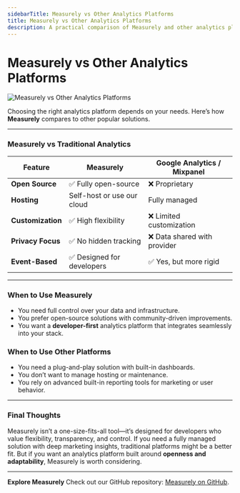 ```yaml
---
sidebarTitle: Measurely vs Other Analytics Platforms
title: Measurely vs Other Analytics Platforms
description: A practical comparison of Measurely and other analytics platforms, highlighting key differences and use cases.
---
```


# Measurely vs Other Analytics Platforms

![Measurely vs Other Analytics Platforms](../_covers/blog-4.png)

Choosing the right analytics platform depends on your needs. Here’s how **Measurely** compares to other popular solutions.

---

### Measurely vs Traditional Analytics

| Feature           | Measurely                  | Google Analytics / Mixpanel  |
| ----------------- | -------------------------- | ---------------------------- |
| **Open Source**   | ✅ Fully open-source       | ❌ Proprietary               |
| **Hosting**       | Self-host or use our cloud | Fully managed                |
| **Customization** | ✅ High flexibility        | ❌ Limited customization     |
| **Privacy Focus** | ✅ No hidden tracking      | ❌ Data shared with provider |
| **Event-Based**   | ✅ Designed for developers | ✅ Yes, but more rigid       |

---

### When to Use Measurely

- You need full control over your data and infrastructure.
- You prefer open-source solutions with community-driven improvements.
- You want a **developer-first** analytics platform that integrates seamlessly into your stack.

### When to Use Other Platforms

- You need a plug-and-play solution with built-in dashboards.
- You don’t want to manage hosting or maintenance.
- You rely on advanced built-in reporting tools for marketing or user behavior.

---

### Final Thoughts

Measurely isn’t a one-size-fits-all tool—it’s designed for developers who value flexibility, transparency, and control. If you need a fully managed solution with deep marketing insights, traditional platforms might be a better fit. But if you want an analytics platform built around **openness and adaptability**, Measurely is worth considering.

---

**Explore Measurely**
Check out our GitHub repository: [Measurely on GitHub](https://github.com/measurely-dev/measurely).
